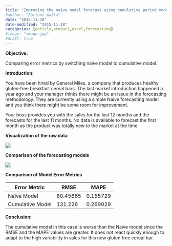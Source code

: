 ```yaml
---
title: "Improving the naïve model forecast using cumulative period model"
#author: "Fortune Walla"
date: "2015-11-18"
date-modified: "2015-11-18"
categories: [article,product,excel,forecasting]
#image: "image.jpg"
#draft: true
---
```


**Objective:**

Comparing error metrics by switching naïve model to cumulative model.

**Introduction:**

You have been hired by General Miles, a company that produces healthy
gluten‐free breakfast cereal bars. The last market introduction happened a year
ago and your manager thinks there might be an issue in the forecasting
methodology. They are currently using a simple Naive forecasting model and you
think there might be some room for improvement.

Your boss provides you with the sales for the last 12 months and the forecasts
for the last 11 months. No data is available to forecast the first month as the
product was totally new to the market at the time.

**Visualization of the raw data**

![](fig1.jpg)

**Comparison of the forecasting models**

![](fig2.jpg)

**Comparison of Model Error Metrics**

| **Error Metric**  | **RMSE**  | **MAPE**  |
|-------------------|-----------|-----------|
| Naïve Model       | 80.45665  | 0.155729  |
| Cumulative Model  | 131.226   | 0.269029  |

**Conclusion:**

The cumulative model in this case is worse than the Naïve model since the RMSE
and the MAPE values are greater. It does not react quickly enough to adapt to
the high variability in sales for this new gluten free cereal bar.